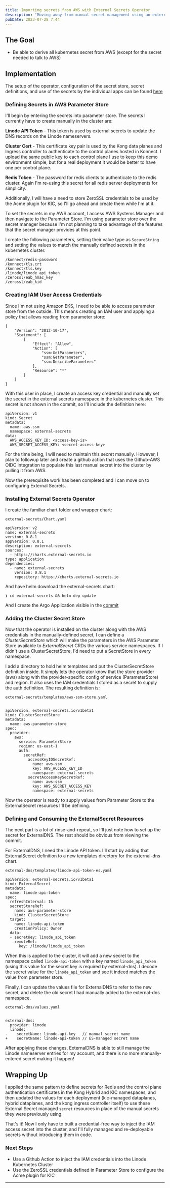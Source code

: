 ```yaml
---
title: Importing secrets from AWS with External Secrets Operator
description: "Moving away from manual secret management using an external secret store"
pubDate: 2023-07-28 7:44
---
```


## The Goal

- Be able to derive all kubernetes secret from AWS (except for the secret needed to talk to AWS)


## Implementation

The setup of the operator, configuration of the secret store, secret definitions, and use of the secrets by the individual apps can be found [here](https://github.com/erichsend/api.erichsen.dev/commit/61ec3b1412a9bec129c8e1f574509a27259b30bb)

### Defining Secrets in AWS Parameter Store

I'll begin by entering the secrets into parameter store. The secrets I currently have to create manually in the cluster are:

**Linode API Token** - This token is used by external secrets to update the DNS records on the Linode nameservers.

**Cluster Cert** - This certificate key pair is used by the Kong data planes and Ingress controller to authenticate to the control planes hosted in Konnect. I upload the same public key to each control plane I use to keep this demo environment simple, but for a real deployment it would be better to have one per control plane.

**Redis Token** - The password for redis clients to authenticate to the redis cluster. Again I'm re-using this secret for all redis server deployments for simplicity. 

Additionally, I will have a need to store ZeroSSL credentials to be used by the Acme plugin for KIC, so I'll go ahead and create them while I'm at it.

To set the secrets in my AWS account, I access AWS Systems Manager and then navigate to the Parameter Store. I'm using parameter store over the secret manager because I'm not planning to take advantage of the features that the secret manager provides at this point. 

I create the following parameters, setting their value type as `SecureString` and setting the values to match the manually defined secrets in the kubernetes cluster.
```
/konnect/redis-password	
/konnect/tls.crt	
/konnect/tls.key	
/linode/linode_api_token	
/zerossl/eab_hmac_key	
/zerossl/eab_kid
```

### Creating IAM User Access Credentials

Since I'm not using Amazon EKS, I need to be able to access parameter store from the outside. This means creating an IAM user and applying a policy that allows reading from parameter store:

```
{
    "Version": "2012-10-17",
    "Statement": [
        {
            "Effect": "Allow",
            "Action": [
                "ssm:GetParameters",
                "ssm:GetParameter",
                "ssm:DescribeParameters"
            ],
            "Resource": "*"
        }
    ]
}
```

With this user in place, I create an access key credential and manually set the secret in the external secrets namespace in the kubernetes cluster. This secret is not shown in the commit, so I'll include the definition here:

```
apiVersion: v1
kind: Secret
metadata:
  name: aws-ssm
  namespace: external-secrets
data:
  AWS_ACCESS_KEY_ID: <access-key-is>
  AWS_SECRET_ACCESS_KEY: <secret-access-key>
```


For the time being, I will need to maintain this secret manually. However, I plan to followup later and create a github action that uses the Github-AWS OIDC integration to populate this last manual secret into the cluster by pulling it from AWS.

Now the prerequisite work has been completed and I can move on to configuring External Secrets.

### Installing External Secrets Operator

I create the familiar chart folder and wrapper chart:

```
external-secrets/Chart.yaml

apiVersion: v2
name: external-secrets
version: 0.8.1
appVersion: 0.8.1
description: external-secrets
sources:
  - https://charts.external-secrets.io
type: application
dependencies:
  - name: external-secrets
    version: 0.8.1
    repository: https://charts.external-secrets.io
```

And have helm download the external-secrets chart:
```
❯ cd external-secrets && helm dep update
```

And I create the Argo Application visible in the [commit](https://github.com/erichsend/api.erichsen.dev/commit/61ec3b1412a9bec129c8e1f574509a27259b30bb#diff-ca109e21bd2929395ce8ece5ec7f8ea8db96816c48e4a2cb95241c35fc9788c7)

### Adding the Cluster Secret Store

Now that the operator is installed on the cluster along with the AWS credentials in the manually-defined secret, I can define a *ClusterSecretStore* which will make the parameters in the AWS Parameter Store available to *ExternalSecret* CRDs the various service namespaces. If I didn't use a ClusterSecretStore, I'd need to put a SecretStore in every namespace.

I add a directory to hold helm templates and put the ClusterSecretStore definition inside. It simply  lets the operator know that the store provider (aws) along with the provider-specific config of service (ParameterStore) and region. It also uses the IAM credentials I stored as a secret to supply the auth definition. The resulting definition is:

```
external-secrets/templates/aws-ssm-store.yaml


apiVersion: external-secrets.io/v1beta1
kind: ClusterSecretStore
metadata:
  name: aws-parameter-store
spec:
  provider:
    aws:
      service: ParameterStore
      region: us-east-1
      auth:
        secretRef:
          accessKeyIDSecretRef:
            name: aws-ssm
            key: AWS_ACCESS_KEY_ID
            namespace: external-secrets
          secretAccessKeySecretRef:
            name: aws-ssm
            key: AWS_SECRET_ACCESS_KEY
            namespace: external-secrets
```

Now the operator is ready to supply values from Parameter Store to the ExternalSecret resources I'll be defining.


### Defining and Consuming the ExternalSecret Resources

The next part is a lot of rinse-and-repeat, so I'll just note how to set up the secret for ExternalDNS. The rest should be obvious from viewing the commit.

For ExternalDNS, I need the Linode API token. I'll start by adding that ExternalSecret definition to a new templates directory for the external-dns chart.

```
external-dns/templates/linode-api-token-es.yaml

apiVersion: external-secrets.io/v1beta1
kind: ExternalSecret
metadata:
  name: linode-api-token
spec:
  refreshInterval: 1h
  secretStoreRef:
    name: aws-parameter-store
    kind: ClusterSecretStore
  target:
    name: linode-api-token
    creationPolicy: Owner
  data:
  - secretKey: linode_api_token
    remoteRef:
      key: /linode/linode_api_token
```

When this is applied to the cluster, it will add a new secret to the namespace called `linode-api-token` with a key named `linode_api_token` (using this value for the secret key is required by external-dns). I decode the secret value for the `linode_api_token` and see it indeed matches the value from parameter store.

Finally, I can update the values file for ExternalDNS to refer to the new secret, and delete the old secret I had manually added to the external-dns namespace.

```
external-dns/values.yaml


external-dns:
  provider: linode
  linode:
-    secretName: linode-api-key   // manual secret name
+    secretName: linode-api-token // ES-managed secret name

```

After applying these changes, ExternalDNS is able to still manage the Linode nameserver entries for my account, and there is no more manually-entered secret making it happen!

## Wrapping Up

I applied the same pattern to define secrets for Redis and the control plane authentication certificates in the Kong Hybrid and KIC namespaces, and then updated the values for each deployment (kic-managed dataplanes, hybrid dataplanes, and the kong ingress controller itself) to use these External Secret managed `secret` resources in place of the manual secrets they were previously using.

That's it! Now I only have to built a credential-free way to inject the IAM access secret into the cluster, and I'll fully managed and re-deployable secrets without introducing them in code.

### Next Steps

- Use a Github Action to inject the IAM credentials into the Linode Kubernetes Cluster
- Use the ZeroSSL credentials defined in Parameter Store to configure the Acme plugin for KIC

---

